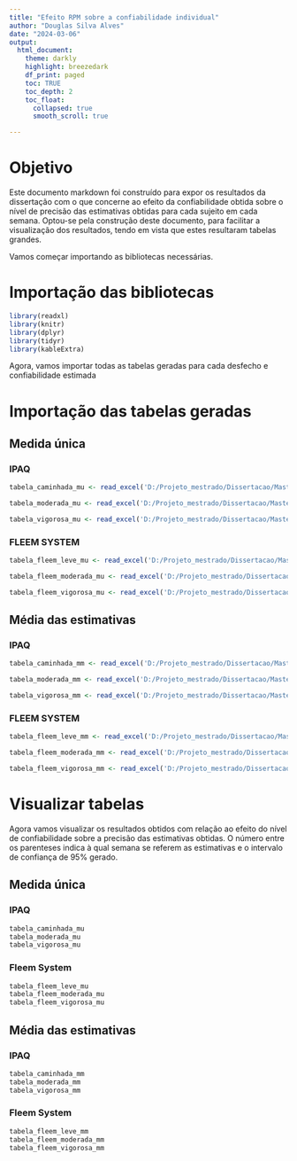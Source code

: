 ```yaml
---
title: "Efeito RPM sobre a confiabilidade individual"
author: "Douglas Silva Alves"
date: "2024-03-06"
output: 
  html_document:
    theme: darkly
    highlight: breezedark
    df_print: paged
    toc: TRUE
    toc_depth: 2
    toc_float:
      collapsed: true
      smooth_scroll: true

---
```


# Objetivo

Este documento markdown foi construído para expor os resultados da dissertação com o que concerne ao efeito da confiabilidade obtida sobre o nível de precisão das estimativas obtidas para cada sujeito em cada semana. Optou-se pela construção deste documento, para facilitar a visualização dos resultados, tendo em vista que estes resultaram tabelas grandes. 

Vamos começar importando as bibliotecas necessárias.

# Importação das bibliotecas
``` r

library(readxl)
library(knitr)
library(dplyr)
library(tidyr)
library(kableExtra)
``` 

Agora, vamos importar todas as tabelas geradas para cada desfecho e confiabilidade estimada

# Importação das tabelas geradas

## Medida única
### IPAQ
``` r
tabela_caminhada_mu <- read_excel('D:/Projeto_mestrado/Dissertacao/MastersDissertation/Efeito confiabilidade sobre precisao individual/tabela_epm_caminhada_mu.xlsx')

tabela_moderada_mu <- read_excel('D:/Projeto_mestrado/Dissertacao/MastersDissertation/Efeito confiabilidade sobre precisao individual/tabela_epm_moderada_mu.xlsx')

tabela_vigorosa_mu <- read_excel('D:/Projeto_mestrado/Dissertacao/MastersDissertation/Efeito confiabilidade sobre precisao individual/tabela_epm_vigorosa_mu.xlsx')
```

### FLEEM SYSTEM
``` r
tabela_fleem_leve_mu <- read_excel('D:/Projeto_mestrado/Dissertacao/MastersDissertation/Efeito confiabilidade sobre precisao individual/tabela_epm_leve_fleem_mu.xlsx')

tabela_fleem_moderada_mu <- read_excel('D:/Projeto_mestrado/Dissertacao/MastersDissertation/Efeito confiabilidade sobre precisao individual/tabela_epm_moderada_fleem_mu.xlsx')

tabela_fleem_vigorosa_mu <- read_excel('D:/Projeto_mestrado/Dissertacao/MastersDissertation/Efeito confiabilidade sobre precisao individual/tabela_epm_vigorosa_fleem_mu.xlsx')
```


## Média das estimativas
### IPAQ
``` r
tabela_caminhada_mm <- read_excel('D:/Projeto_mestrado/Dissertacao/MastersDissertation/Efeito confiabilidade sobre precisao individual/tabela_epm_caminhada_mm.xlsx')

tabela_moderada_mm <- read_excel('D:/Projeto_mestrado/Dissertacao/MastersDissertation/Efeito confiabilidade sobre precisao individual/tabela_epm_moderada_mm.xlsx')

tabela_vigorosa_mm <- read_excel('D:/Projeto_mestrado/Dissertacao/MastersDissertation/Efeito confiabilidade sobre precisao individual/tabela_epm_vigorosa_mm.xlsx')
```

### FLEEM SYSTEM
``` r
tabela_fleem_leve_mm <- read_excel('D:/Projeto_mestrado/Dissertacao/MastersDissertation/Efeito confiabilidade sobre precisao individual/tabela_epm_leve_fleem_mm.xlsx')

tabela_fleem_moderada_mm <- read_excel('D:/Projeto_mestrado/Dissertacao/MastersDissertation/Efeito confiabilidade sobre precisao individual/tabela_epm_moderada_fleem_mm.xlsx')

tabela_fleem_vigorosa_mm <- read_excel('D:/Projeto_mestrado/Dissertacao/MastersDissertation/Efeito confiabilidade sobre precisao individual/tabela_epm_vigorosa_fleem_mm.xlsx')
```



# Visualizar tabelas 

Agora vamos visualizar os resultados obtidos com relação ao efeito do nível de confiabilidade sobre a precisão das estimativas obtidas. O número entre os parenteses indica à qual semana se referem as estimativas e o intervalo de confiança de 95% gerado. 

## Medida única

### IPAQ
``` r
tabela_caminhada_mu
tabela_moderada_mu
tabela_vigorosa_mu

```


### Fleem System
``` r
tabela_fleem_leve_mu
tabela_fleem_moderada_mu
tabela_fleem_vigorosa_mu

```

## Média das estimativas

### IPAQ
``` r
tabela_caminhada_mm
tabela_moderada_mm
tabela_vigorosa_mm

```


### Fleem System
``` r
tabela_fleem_leve_mm
tabela_fleem_moderada_mm
tabela_fleem_vigorosa_mm

```
